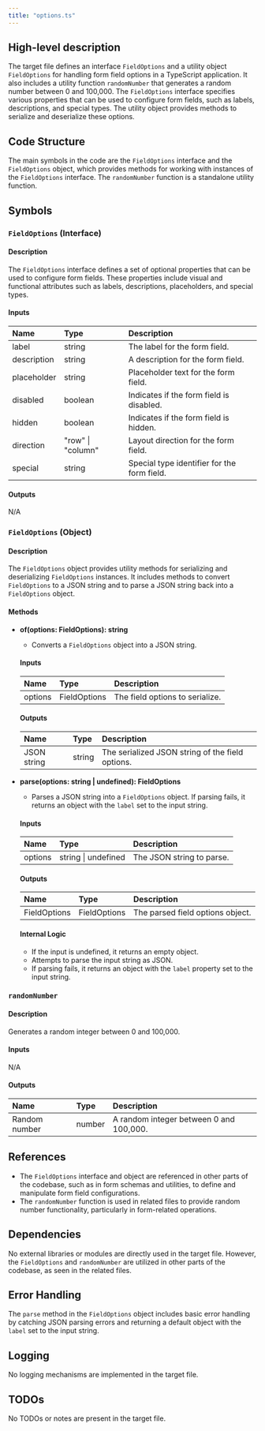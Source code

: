 ```yaml
---
title: "options.ts"
---
```


## High-level description

The target file defines an interface `FieldOptions` and a utility object `FieldOptions` for handling form field options in a TypeScript application. It also includes a utility function `randomNumber` that generates a random number between 0 and 100,000. The `FieldOptions` interface specifies various properties that can be used to configure form fields, such as labels, descriptions, and special types. The utility object provides methods to serialize and deserialize these options.

## Code Structure

The main symbols in the code are the `FieldOptions` interface and the `FieldOptions` object, which provides methods for working with instances of the `FieldOptions` interface. The `randomNumber` function is a standalone utility function.

## Symbols

### `FieldOptions` (Interface)
#### Description
The `FieldOptions` interface defines a set of optional properties that can be used to configure form fields. These properties include visual and functional attributes such as labels, descriptions, placeholders, and special types.

#### Inputs
| Name | Type | Description |
|:-----|:-----|:------------|
| label | string | The label for the form field. |
| description | string | A description for the form field. |
| placeholder | string | Placeholder text for the form field. |
| disabled | boolean | Indicates if the form field is disabled. |
| hidden | boolean | Indicates if the form field is hidden. |
| direction | "row" \| "column" | Layout direction for the form field. |
| special | string | Special type identifier for the form field. |

#### Outputs
N/A

### `FieldOptions` (Object)
#### Description
The `FieldOptions` object provides utility methods for serializing and deserializing `FieldOptions` instances. It includes methods to convert `FieldOptions` to a JSON string and to parse a JSON string back into a `FieldOptions` object.

#### Methods

- **of(options: FieldOptions): string**
  - Converts a `FieldOptions` object into a JSON string.
  
  #### Inputs
  | Name | Type | Description |
  |:-----|:-----|:------------|
  | options | FieldOptions | The field options to serialize. |

  #### Outputs
  | Name | Type | Description |
  |:-----|:-----|:------------|
  | JSON string | string | The serialized JSON string of the field options. |

- **parse(options: string | undefined): FieldOptions**
  - Parses a JSON string into a `FieldOptions` object. If parsing fails, it returns an object with the `label` set to the input string.

  #### Inputs
  | Name | Type | Description |
  |:-----|:-----|:------------|
  | options | string \| undefined | The JSON string to parse. |

  #### Outputs
  | Name | Type | Description |
  |:-----|:-----|:------------|
  | FieldOptions | FieldOptions | The parsed field options object. |

  #### Internal Logic
  - If the input is undefined, it returns an empty object.
  - Attempts to parse the input string as JSON.
  - If parsing fails, it returns an object with the `label` property set to the input string.

### `randomNumber`
#### Description
Generates a random integer between 0 and 100,000.

#### Inputs
N/A

#### Outputs
| Name | Type | Description |
|:-----|:-----|:------------|
| Random number | number | A random integer between 0 and 100,000. |

## References

- The `FieldOptions` interface and object are referenced in other parts of the codebase, such as in form schemas and utilities, to define and manipulate form field configurations.
- The `randomNumber` function is used in related files to provide random number functionality, particularly in form-related operations.

## Dependencies

No external libraries or modules are directly used in the target file. However, the `FieldOptions` and `randomNumber` are utilized in other parts of the codebase, as seen in the related files.

## Error Handling

The `parse` method in the `FieldOptions` object includes basic error handling by catching JSON parsing errors and returning a default object with the `label` set to the input string.

## Logging

No logging mechanisms are implemented in the target file.

## TODOs

No TODOs or notes are present in the target file.